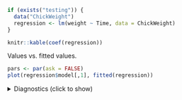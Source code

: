 ```r
if (exists("testing")) {
  data("ChickWeight")
  regression <- lm(weight ~ Time, data = ChickWeight)
}
```


```r
knitr::kable(coef(regression))
```

Values vs. fitted values.

```r
pars <- par(ask = FALSE)
plot(regression$model[,1], fitted(regression))
```

<details>

<summary>Diagnostics (click to show)</summary>

```r
plot(regression, ask = FALSE)
par(pars)
```

</details>
